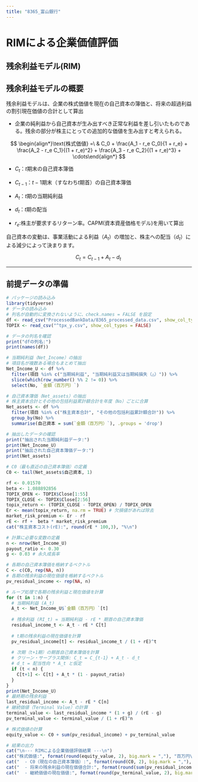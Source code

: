 ---
title: "8365_富山銀行"
---

# RIMによる企業価値評価

## 残余利益モデル(RIM)

## 残余利益モデルの概要

残余利益モデルは、企業の株式価値を現在の自己資本の簿価と、将来の超過利益の割引現在価値の合計として算出

-   企業の純利益から自己資本が生み出すべき正常な利益を差し引いたものである。残余の部分が株主にとっての追加的な価値を生み出すと考えられる。

$$ \begin{align*}\text{株式価値} =\ & C_0 + \frac{A_1 - r_e C_0}{1 + r_e} + \frac{A_2 - r_e C_1}{(1 + r_e)^2} + \frac{A_3 - r_e C_2}{(1 + r_e)^3} + \cdots\end{align*} $$

-   $C_t$：$t$期末の自己資本簿価

-   $C_{t-1}$：$t{-}1$期末（すなわち$t$期首）の自己資本簿価

-   $A_t$：$t$期の当期純利益

-   $d_t$：$t$期の配当

-   $r_e$:株主が要求するリターン率。CAPM(資本資産価格モデル)を用いて算出

自己資本の変動は、事業活動による利益（$A_t$）の増加と、株主への配当（$d_t$）による減少によって決まります。

$$ C_t = C_{t-1} + A_t - d_t\ $$

------------------------------------------------------------------------

## 前提データの準備

```{r}
# パッケージの読み込み
library(tidyverse)
# データの読み込み
# 列名が自動的に変換されないように、check.names = FALSE を設定
df <- read_csv("ProcessedBankData/8365_processed_data.csv", show_col_types = FALSE)
TOPIX <- read_csv("^tpx_y.csv", show_col_types = FALSE)

# データの列名を確認
print("dfの列名:")
print(names(df))
```

```{r}
# 当期純利益（Net_Income）の抽出
# 項目名が複数ある場合もまとめて抽出
Net_Income_U <- df %>%
  filter(項目 %in% c("当期純利益", "当期純利益又は当期純損失（△）")) %>%
  slice(which(row_number() %% 2 != 0)) %>%
  select(No, `金額（百万円）`)

# 自己資本簿価（Net_assets）の抽出
# 株主資本合計とその他の包括利益累計額合計を年度（No）ごとに合算
Net_assets <- df %>%
  filter(項目 %in% c("株主資本合計", "その他の包括利益累計額合計")) %>%
  group_by(No) %>%
  summarise(自己資本 = sum(`金額（百万円）`), .groups = 'drop')

# 抽出したデータの確認
print("抽出された当期純利益データ:")
print(Net_Income_U)
print("抽出された自己資本簿価データ:")
print(Net_assets)

# C0（最も直近の自己資本簿価）の定義
C0 <- tail(Net_assets$自己資本, 1)
```

```{r}
rf <- 0.01570
beta <- 1.088892856
TOPIX_OPEN <- TOPIX$Close[1:55]
TOPIX_CLOSE <- TOPIX$Close[2:56]
topix_return <- (TOPIX_CLOSE - TOPIX_OPEN) / TOPIX_OPEN
Er <- mean(topix_return, na.rm = TRUE) # 欠損値があれば除去
market_risk_premium <- Er - rf
rE <- rf +  beta * market_risk_premium
cat("株主資本コスト(rE):", round(rE * 100,3), "%\n")
```

```{r}
# 計算に必要な変数の定義
n <- nrow(Net_Income_U)
payout_ratio <- 0.30
g <- 0.03 # 永久成長率

# 各期の自己資本簿価を格納するベクトル
C <- c(C0, rep(NA, n))
# 各期の残余利益の現在価値を格納するベクトル
pv_residual_income <- rep(NA, n)

# ループ処理で各期の残余利益と現在価値を計算
for (t in 1:n) {
  # 当期純利益 (A_t)
  A_t <- Net_Income_U$`金額（百万円）`[t]
  
  # 残余利益 (RI_t) = 当期純利益 - rE * 期首の自己資本簿価
  residual_income_t <- A_t - rE * C[t]
  
  # t期の残余利益の現在価値を計算
  pv_residual_income[t] <- residual_income_t / (1 + rE)^t
  
  # 次期（t+1期）の期首自己資本簿価を計算
  # クリーン・サープラス関係: C_t = C_{t-1} + A_t - d_t
  # d_t = 配当性向 * A_t と仮定
  if (t < n) {
    C[t+1] <- C[t] + A_t * (1 - payout_ratio)
  }
}
print(Net_Income_U)
# 最終期の残余利益
last_residual_income <- A_t - rE * C[n]
# 継続価値（Terminal Value）の計算
terminal_value <- last_residual_income * (1 + g) / (rE - g)
pv_terminal_value <- terminal_value / (1 + rE)^n

# 株式価値の計算
equity_value <- C0 + sum(pv_residual_income) + pv_terminal_value

# 結果の出力
cat("\n--- RIMによる企業価値評価結果 ---\n")
cat("株式価値:", format(round(equity_value, 2), big.mark = ","), "百万円\n")
cat("  - C0（現在の自己資本簿価）:", format(round(C0, 2), big.mark = ","), "百万円\n")
cat("  - 将来の残余利益の現在価値合計:", format(round(sum(pv_residual_income), 2), big.mark = ","), "百万円\n")
cat("  - 継続価値の現在価値:", format(round(pv_terminal_value, 2), big.mark = ","), "百万円\n")
```
